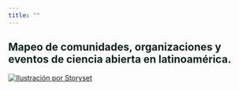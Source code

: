 ```yaml
---
title: ""
---
```


## Mapeo de comunidades, organizaciones y eventos de ciencia abierta en latinoamérica. {style="color:  #0e2416"}

[![Ilustración por Storyset](images/trabajo_en_equipo.png){fig-alt="personas trabajando en equipo de manera armoniosa" fig-align="center"}](https://storyset.com/people)
